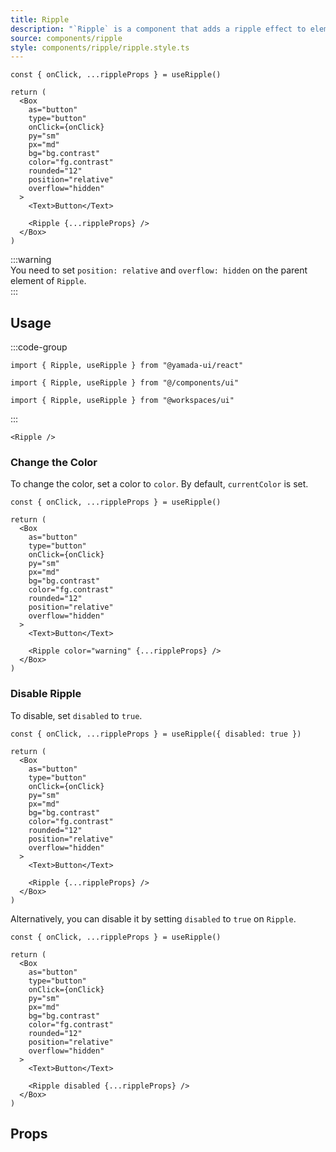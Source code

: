 ```yaml
---
title: Ripple
description: "`Ripple` is a component that adds a ripple effect to elements, allowing users to recognize when they have clicked."
source: components/ripple
style: components/ripple/ripple.style.ts
---
```


```tsx preview functional client
const { onClick, ...rippleProps } = useRipple()

return (
  <Box
    as="button"
    type="button"
    onClick={onClick}
    py="sm"
    px="md"
    bg="bg.contrast"
    color="fg.contrast"
    rounded="12"
    position="relative"
    overflow="hidden"
  >
    <Text>Button</Text>

    <Ripple {...rippleProps} />
  </Box>
)
```

:::warning  
You need to set `position: relative` and `overflow: hidden` on the parent element of `Ripple`.  
:::

## Usage

:::code-group

```tsx [package]
import { Ripple, useRipple } from "@yamada-ui/react"
```

```tsx [alias]
import { Ripple, useRipple } from "@/components/ui"
```

```tsx [monorepo]
import { Ripple, useRipple } from "@workspaces/ui"
```

:::

```tsx
<Ripple />
```

### Change the Color

To change the color, set a color to `color`. By default, `currentColor` is set.

```tsx preview functional client
const { onClick, ...rippleProps } = useRipple()

return (
  <Box
    as="button"
    type="button"
    onClick={onClick}
    py="sm"
    px="md"
    bg="bg.contrast"
    color="fg.contrast"
    rounded="12"
    position="relative"
    overflow="hidden"
  >
    <Text>Button</Text>

    <Ripple color="warning" {...rippleProps} />
  </Box>
)
```

### Disable Ripple

To disable, set `disabled` to `true`.

```tsx preview functional client
const { onClick, ...rippleProps } = useRipple({ disabled: true })

return (
  <Box
    as="button"
    type="button"
    onClick={onClick}
    py="sm"
    px="md"
    bg="bg.contrast"
    color="fg.contrast"
    rounded="12"
    position="relative"
    overflow="hidden"
  >
    <Text>Button</Text>

    <Ripple {...rippleProps} />
  </Box>
)
```

Alternatively, you can disable it by setting `disabled` to `true` on `Ripple`.

```tsx preview functional client
const { onClick, ...rippleProps } = useRipple()

return (
  <Box
    as="button"
    type="button"
    onClick={onClick}
    py="sm"
    px="md"
    bg="bg.contrast"
    color="fg.contrast"
    rounded="12"
    position="relative"
    overflow="hidden"
  >
    <Text>Button</Text>

    <Ripple disabled {...rippleProps} />
  </Box>
)
```

## Props

<PropsTable name="ripple" />
